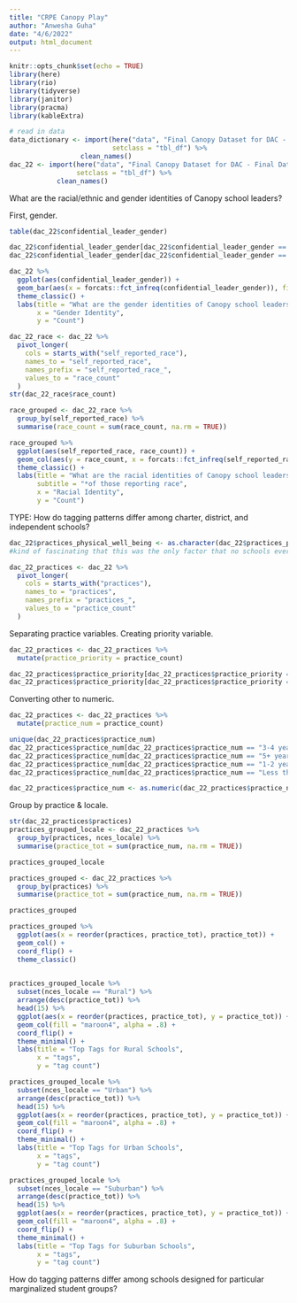 ```yaml
---
title: "CRPE Canopy Play"
author: "Anwesha Guha"
date: "4/6/2022"
output: html_document
---
```


```r
knitr::opts_chunk$set(echo = TRUE)
library(here)
library(rio)
library(tidyverse)
library(janitor)
library(pracma)
library(kableExtra)
```

```r
# read in data
data_dictionary <- import(here("data", "Final Canopy Dataset for DAC - Data dictionary.csv"), 
                          setclass = "tbl_df") %>% 
                  clean_names()
dac_22 <- import(here("data", "Final Canopy Dataset for DAC - Final Data 3_22.csv"),
                 setclass = "tbl_df") %>% 
            clean_names()
```

What are the racial/ethnic and gender identities of Canopy school leaders?

First, gender.
```r
table(dac_22$confidential_leader_gender)
```

```r
dac_22$confidential_leader_gender[dac_22$confidential_leader_gender == "0"] <- "Not reported"
dac_22$confidential_leader_gender[dac_22$confidential_leader_gender == "Prefer not to say"] <- "Not reported"

dac_22 %>%
  ggplot(aes(confidential_leader_gender)) +
  geom_bar(aes(x = forcats::fct_infreq(confidential_leader_gender)), fill = "maroon4", alpha = .8) +
  theme_classic() +
  labs(title = "What are the gender identities of Canopy school leaders?",
       x = "Gender Identity",
       y = "Count")
```

```r
dac_22_race <- dac_22 %>% 
  pivot_longer(
    cols = starts_with("self_reported_race"),
    names_to = "self_reported_race",
    names_prefix = "self_reported_race_",
    values_to = "race_count"
  )
str(dac_22_race$race_count)
```

```r
race_grouped <- dac_22_race %>% 
  group_by(self_reported_race) %>% 
  summarise(race_count = sum(race_count, na.rm = TRUE))

race_grouped %>%
  ggplot(aes(self_reported_race, race_count)) +
  geom_col(aes(y = race_count, x = forcats::fct_infreq(self_reported_race)), fill = "maroon4", alpha = .8) +
  theme_classic() +
  labs(title = "What are the racial identities of Canopy school leaders?",
       subtitle = "*of those reporting race",
       x = "Racial Identity",
       y = "Count")
```

TYPE: How do tagging patterns differ among charter, district, and independent schools?
```r
dac_22$practices_physical_well_being <- as.character(dac_22$practices_physical_well_being) 
#kind of fascinating that this was the only factor that no schools ever chose in their top 5

dac_22_practices <- dac_22 %>% 
  pivot_longer(
    cols = starts_with("practices"),
    names_to = "practices",
    names_prefix = "practices_",
    values_to = "practice_count"
  )
```

Separating practice variables. Creating priority variable.
```r

dac_22_practices <- dac_22_practices %>% 
  mutate(practice_priority = practice_count) 

dac_22_practices$practice_priority[dac_22_practices$practice_priority == "0"] <- NA
dac_22_practices$practice_priority[dac_22_practices$practice_priority == "1"] <- NA
```

Converting other to numeric.
```r

dac_22_practices <- dac_22_practices %>% 
  mutate(practice_num = practice_count)

unique(dac_22_practices$practice_num)
dac_22_practices$practice_num[dac_22_practices$practice_num == "3-4 years"] <- 1
dac_22_practices$practice_num[dac_22_practices$practice_num == "5+ years"] <- 1
dac_22_practices$practice_num[dac_22_practices$practice_num == "1-2 years"] <- 1
dac_22_practices$practice_num[dac_22_practices$practice_num == "Less than a year"] <- 1

dac_22_practices$practice_num <- as.numeric(dac_22_practices$practice_num)
```

Group by practice & locale.
```r
str(dac_22_practices$practices)
practices_grouped_locale <- dac_22_practices %>% 
  group_by(practices, nces_locale) %>% 
  summarise(practice_tot = sum(practice_num, na.rm = TRUE))

practices_grouped_locale

practices_grouped <- dac_22_practices %>% 
  group_by(practices) %>% 
  summarise(practice_tot = sum(practice_num, na.rm = TRUE))

practices_grouped


```
```r
practices_grouped %>% 
  ggplot(aes(x = reorder(practices, practice_tot), practice_tot)) +
  geom_col() +
  coord_flip() +
  theme_classic()
  
```

```r
practices_grouped_locale %>% 
  subset(nces_locale == "Rural") %>% 
  arrange(desc(practice_tot)) %>% 
  head(15) %>% 
  ggplot(aes(x = reorder(practices, practice_tot), y = practice_tot)) +
  geom_col(fill = "maroon4", alpha = .8) +
  coord_flip() +
  theme_minimal() +
  labs(title = "Top Tags for Rural Schools", 
       x = "tags",
       y = "tag count")
```
```r
practices_grouped_locale %>% 
  subset(nces_locale == "Urban") %>% 
  arrange(desc(practice_tot)) %>% 
  head(15) %>% 
  ggplot(aes(x = reorder(practices, practice_tot), y = practice_tot)) +
  geom_col(fill = "maroon4", alpha = .8) +
  coord_flip() +
  theme_minimal() +
  labs(title = "Top Tags for Urban Schools",
       x = "tags",
       y = "tag count")
```

```r
practices_grouped_locale %>% 
  subset(nces_locale == "Suburban") %>% 
  arrange(desc(practice_tot)) %>% 
  head(15) %>% 
  ggplot(aes(x = reorder(practices, practice_tot), y = practice_tot)) +
  geom_col(fill = "maroon4", alpha = .8) +
  coord_flip() +
  theme_minimal() +
  labs(title = "Top Tags for Suburban Schools", 
       x = "tags",
       y = "tag count")
```

How do tagging patterns differ among schools designed for particular marginalized student groups?

